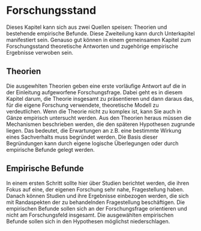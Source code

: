 # Forschungsstand 

Dieses Kapitel kann sich aus zwei Quellen speisen: Theorien und bestehende empirische Befunde. Diese Zweiteilung kann durch Unterkapitel manifestiert sein. Genauso gut können in einem gemeinsamen Kapitel zum Forschungsstand theoretische Antworten und zugehörige empirische Ergebnisse verwoben sein.

## Theorien

Die ausgewhlten Theorien geben eine erste vorläufige Antwort auf die in der Einleitung aufgeworfene Forschungsfrage. Dabei geht es in diesem Kapitel darum, die Theorie insgesamt zu präsentieren und dann daraus das, für die eigene Forschung verwendete, theoretische Modell zu verdeutlichen. Wenn die Theorie nicht zu komplex ist, kann Sie auch in Gänze empirisch untersucht werden.
Aus den Theorien heraus müssen die Mechanismen beschrieben werden, die den späteren Hypothesen zugrunde liegen. Das bedeutet, die Erwartungen an z.B. eine bestimmte Wirkung eines Sachverhalts muss begründet werden. Die Basis dieser Begründungen kann durch eigene logische Überlegungen oder durch empirische Befunde gelegt werden.

## Empirische Befunde

In einem ersten Schritt sollte hier über Studien berichtet werden, die ihren Fokus auf eine, der eigenen Forschung sehr nahe, Fragestellung haben. Danach können Studien und ihre Ergebnisse einbezogen werden, die sich mit Randaspekten der zu behandelnden Fragestellung beschäftigen. Die empirischen Befunde sollen sich an der Forschungsfrage orientieren und nicht am Forschungsfeld insgesamt. Die ausgewählten empirischen Befunde sollen sich in den Hypothesen möglichst niederschlagen.